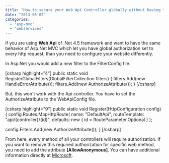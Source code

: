 ```yaml
---
title: "How to secure your Web Api Controller globally without having to use Authorize attribute"
date: "2013-05-05"
categories: 
  - "asp-mvc"
  - "webservices"
---
```


If you are using **Web Api** of .Net 4.5 framework and want to have the same behavior of Asp.Net MVC which let you have global authorization set to every http request, than you need to configure your website differently.

In Asp.Net you would add a new filter to the FilterConfig file.

\[csharp highlight="4"\] public static void RegisterGlobalFilters(GlobalFilterCollection filters) { filters.Add(new HandleErrorAttribute()); filters.Add(new AuthorizeAttribute()); } \[/csharp\]

But, this won't work with the Api controller. You have to set the AuthorizeAttribute to the WebApiConfig file.

\[csharp highlight="9"\] public static void Register(HttpConfiguration config) { config.Routes.MapHttpRoute( name: "DefaultApi", routeTemplate: "api/{controller}/{id}", defaults: new { id = RouteParameter.Optional } );

config.Filters.Add(new AuthorizeAttribute()); } \[/csharp\]

From here, every method of all your controllers will require authorization. If you want to remove this required authorization for specific web method, you need to add the attribute **\[AllowAnonymous\]**. You can have additional information directly at [Microsoft](http://www.asp.net/web-api/overview/security/authentication-and-authorization-in-aspnet-web-api).
